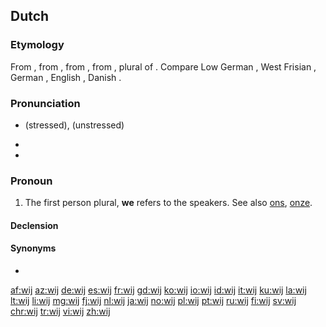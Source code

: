 ==Dutch==

===Etymology===
From {{etyl|dum|nl}} {{term|wi|lang=dum}}, from {{etyl|odt|nl}} {{term|wī|lang=odt}}, from {{etyl|gem-pro|nl}} {{m|gem-pro|*wīz}}, from {{etyl|ine-pro|nl}} {{m|ine-pro|*wéy-}}, plural of {{m|ine-pro|*éǵh₂}}. Compare Low German {{term|wi|lang=nds}}, West Frisian {{term|wy|lang=fy}}, German {{term|wir|lang=de}}, English {{term|we|lang=en}}, Danish {{term|vi|lang=da}}.

===Pronunciation===
* {{IPA|/ʋɛi̯/|lang=nl}} (stressed), {{IPA|/ʋə/|lang=nl}} (unstressed)
* {{audio|Nl-wij.ogg|audio|lang=nl}}
* {{homophones|lang=nl|wei}}

===Pronoun===
{{head|nl|pronoun|cat2=personal pronouns}}

# The first person plural, '''we''' refers to the speakers. See also [[ons]], [[onze]].

====Declension====
{{nl-decl-personal pronouns}}

====Synonyms====
* {{l|nl|we}}

[[af:wij]]
[[az:wij]]
[[de:wij]]
[[es:wij]]
[[fr:wij]]
[[gd:wij]]
[[ko:wij]]
[[io:wij]]
[[id:wij]]
[[it:wij]]
[[ku:wij]]
[[la:wij]]
[[lt:wij]]
[[li:wij]]
[[mg:wij]]
[[fj:wij]]
[[nl:wij]]
[[ja:wij]]
[[no:wij]]
[[pl:wij]]
[[pt:wij]]
[[ru:wij]]
[[fi:wij]]
[[sv:wij]]
[[chr:wij]]
[[tr:wij]]
[[vi:wij]]
[[zh:wij]]